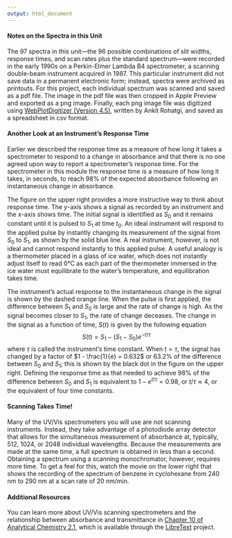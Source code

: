 ```yaml
---
output: html_document
---
```


<!-- The following script makes it possible to use the mhchem -->
<!-- latex package in a .Rmd file and to knit it into an .html file -->
<!-- the font size is scaled to 90% to match text -->

```{=html}
<script type="text/x-mathjax-config">
MathJax.Hub.Config({
  TeX: {
    extensions: ["[Contrib]/mhchem/mhchem.js"]
}
});
MathJax.Hub.Config({ 
        "HTML-CSS": { scale: 90 }, 
        SVG: { linebreaks: { automatic:true } }, 
 });
</script>
```

<!-- text for wrapping up -->

#### Notes on the Spectra in this Unit

The 97 spectra in this unit---the 96 possible combinations of slit widths, response times, and scan rates plus the standard spectrum---were recorded in the early 1990s on a Perkin-Elmer Lambda B4 spectrometer, a scanning double-beam instrument acquired in 1987. This particular instrument did not save data in a permanent electronic form; instead, spectra were archived as printouts. For this project, each individual spectrum was scanned and saved as a pdf file. The image in the pdf file was then cropped in Apple Preview and exported as a png image. Finally, each png image file was digitized using [WebPlotDigitizer (Version 4.5)](https://automeris.io/WebPlotDigitizer), written by Ankit Rohatgi, and saved as a spreadsheet in csv format.

#### Another Look at an Instrument's Response Time

Earlier we described the response time as a measure of how long it takes a spectrometer to respond to a change in absorbance and that there is no one agreed upon way to report a spectrometer's response time. For the spectrometer in this module the response time is a measure of how long it takes, in seconds, to reach 98% of the expected absorbance following an instantaneous change in absorbance.

The figure on the upper right provides a more instructive way to think about response time. The *y*-axis shows a signal as recorded by an instrument and the *x*-axis shows time. The initial signal is identified as $S_0$ and it remains constant until it is pulsed to $S_1$ at time $t_0$. An ideal instrument will respond to the applied pulse by instantly changing its measurement of the signal from $S_0$ to $S_1$, as shown by the solid blue line. A real instrument, however, is not ideal and cannot respond instantly to this applied pulse. A useful analogy is a thermometer placed in a glass of ice water, which does not instantly adjust itself to read 0°C as each part of the thermometer immersed in the ice water must equilibrate to the water's temperature, and equilibration takes time. 

The instrument's actual response to the instantaneous change in the signal is shown by the dashed orange line. When the pulse is first applied, the difference between $S_1$ and $S_0$ is large and the rate of change is high. As the signal becomes closer to $S_1$, the rate of change deceases. The change in the signal as a function of time, $S(t)$ is given by the following equation
$$S(t) = S_1 - (S_1 - S_0) e^{-t/\tau}$$
where $\tau$ is called the instrument's time constant. When $t = \tau$, the signal has changed by a factor of $1 - \frac{1}{e} = 0.632$ or 63.2% of the difference between $S_0$ and $S_1$; this is shown by the black dot in the figure on the upper right. Defining the response time as that needed to achieve 98% of the difference between $S_0$ and $S_1$ is equivalent to $1- e^{t/\tau} = 0.98$, or $t/\tau \approx 4$, or the equivalent of four time constants.

#### Scanning Takes Time!

Many of the UV/Vis spectrometers you will use are not scanning instruments. Instead, they take advantage of a photodiode array detector that allows for the simultaneous measurement of absorbance at, typically, 512, 1024, or 2048 individual wavelengths. Because the measurements are made at the same time, a full spectrum is obtained in less than a second. Obtaining a spectrum using a scanning monochromator, however, requires more time. To get a feel for this, watch the movie on the lower right that shows the recording of the spectrum of benzene in cyclohexane from 240 nm to 290 nm at a scan rate of 20 nm/min.

#### Additional Resources

You can learn more about UV/Vis scanning spectrometers and the relationship between absorbance and transmittance in [Chapter 10 of Analytical Chemistry 2.1](https://chem.libretexts.org/Bookshelves/Analytical_Chemistry/Analytical_Chemistry_2.1_(Harvey)/10%3A_Spectroscopic_Methods), which is available through the [LibreText](https://libretext.org/) project.

